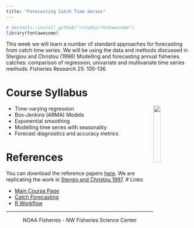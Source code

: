 ```yaml
---
title: "Forecasting Catch Time Series"
---
```


```r
# devtools::install_github("rstudio/fontawesome")
library(fontawesome)
```

This week we will learn a number of standard approaches for forecasting from catch time series.  We will be using the data and methods discussed in Stergiou and Christou (1996) Modelling and forecasting annual fisheries catches: comparison of regression, univariate and multivariate time series methods. Fisheries Research 25: 105-136.

# Course Syllabus

<img style="float: right" src="https://rverse-tutorials.github.io/Fish-Forecast-Training-Course/images/fish-forecast.jpg" width=20%>

- Time-varying regression
- Box-Jenkins (ARMA) Models
- Exponential smoothing
- Modelling time series with seasonality
- Forecast diagnostics and accuracy metrics

# References

You can download the reference papers [here](https://github.com/Fish-Forecast/Catch-Forecasting-INCOIS/tree/master/references).  We are replicating the work in [Stergio and Christou 1997](https://fish-forecast.github.io/Catch-Forecasting-INCOIS/references/Stergiou and Christou 1996 modelling and forecasting annual landings. comparison of regression and ts.pdf).
# Links

- [Main Course Page](https://rverse-tutorials.github.io/Fish-Forecast-Training-Course/)
- [Catch Forecasting](https://fish-forecast.github.io/Catch-Forecasting-INCOIS/)
- [R Workflow](https://rverse-tutorials.github.io/RWorkflow-Workshop/)

<hr>


<div style="text-align: center">
<i class="fas fa-cubes"></i> NOAA Fisheries - NW Fisheries Science Center <i class="fas fa-cubes"></i>
</div>